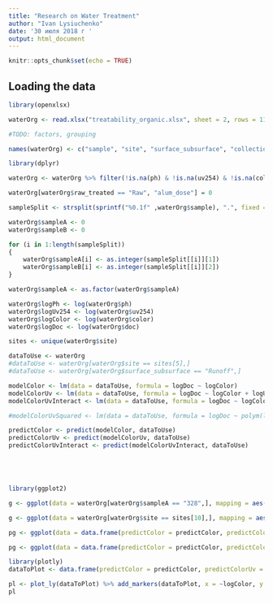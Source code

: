```yaml
---
title: "Research on Water Treatment"
author: "Ivan Lysiuchenko"
date: '30 июля 2018 г '
output: html_document
---
```


```r
knitr::opts_chunk$set(echo = TRUE)
```

## Loading the data

```r
library(openxlsx)

waterOrg <- read.xlsx("treatability_organic.xlsx", sheet = 2, rows = 11:320, cols = 1:10, na.strings = c("NA", "--", "---", ""))

#TODO: factors, grouping

names(waterOrg) <- c("sample", "site", "surface_subsurface", "collection_method", "raw_treated", "alum_dose", "ph", "uv254", "color", "doc")

library(dplyr)

waterOrg <- waterOrg %>% filter(!is.na(ph) & !is.na(uv254) & !is.na(color) & !is.na(doc) & (!is.na(alum_dose) | raw_treated == "Raw"))

waterOrg[waterOrg$raw_treated == "Raw", "alum_dose"] = 0

sampleSplit <- strsplit(sprintf("%0.1f" ,waterOrg$sample), ".", fixed = TRUE)

waterOrg$sampleA <- 0
waterOrg$sampleB <- 0

for (i in 1:length(sampleSplit))
{
    waterOrg$sampleA[i] <- as.integer(sampleSplit[[i]][1])
    waterOrg$sampleB[i] <- as.integer(sampleSplit[[i]][2])
}

waterOrg$sampleA <- as.factor(waterOrg$sampleA)

waterOrg$logPh <- log(waterOrg$ph)
waterOrg$logUv254 <- log(waterOrg$uv254)
waterOrg$logColor <- log(waterOrg$color)
waterOrg$logDoc <- log(waterOrg$doc)

sites <- unique(waterOrg$site)

dataToUse <- waterOrg
#dataToUse <- waterOrg[waterOrg$site == sites[5],]
#dataToUse <- waterOrg[waterOrg$surface_subsurface == "Runoff",]

modelColor <- lm(data = dataToUse, formula = logDoc ~ logColor)
modelColorUv <- lm(data = dataToUse, formula = logDoc ~ logColor + logUv254)
modelColorUvInteract <- lm(data = dataToUse, formula = logDoc ~ logColor * logUv254)

#modelColorUvSquared <- lm(data = dataToUse, formula = logDoc ~ polym(logColor, logUv254, 2))

predictColor <- predict(modelColor, dataToUse)
predictColorUv <- predict(modelColorUv, dataToUse)
predictColorUvInteract <- predict(modelColorUvInteract, dataToUse)





library(ggplot2)

g <- ggplot(data = waterOrg[waterOrg$sampleA == "328",], mapping = aes(x = alum_dose, y = log(color + 1), group = sampleA, color = sampleA)) + geom_line()

g <- ggplot(data = waterOrg[waterOrg$site == sites[10],], mapping = aes(x = log(alum_dose), y = log(doc), group = sampleA, color = surface_subsurface)) + geom_point() + geom_line() + geom_smooth(method = "lm"); g

pg <- ggplot(data = data.frame(predictColor = predictColor, predictColorUv = predictColorUv, predictColorUvInteract = predictColorUvInteract, realDoc = dataToUse$logDoc)) + geom_point(mapping = aes(x = realDoc, y = predictColor)) + geom_point(mapping = aes(x = predictColorUv, y = realDoc), color = "red") + geom_point(mapping = aes(x = predictColorUvInteract, y = realDoc), color = "green")

pg <- ggplot(data = data.frame(predictColor = predictColor, predictColorUv = predictColorUv, predictColorUvInteract = predictColorUvInteract, realDoc = dataToUse$logDoc)) + geom_point(mapping = aes(x = realDoc, y = predictColor - realDoc)) + geom_point(mapping = aes(x = predictColorUv, y = predictColorUv - realDoc), color = "red") + geom_point(mapping = aes(x = predictColorUvInteract, y = predictColorUvInteract - realDoc), color = "green")

library(plotly)
dataToPlot <- data.frame(predictColor = predictColor, predictColorUv = predictColorUv, predictColorUvInteract = predictColorUvInteract, realDoc = dataToUse$logDoc, logColor = dataToUse$logColor, logUv254 = dataToUse$logUv254)

pl <- plot_ly(dataToPlot) %>% add_markers(dataToPlot, x = ~logColor, y = ~logUv254, z = ~predictColorUvInteract, marker = list(color = "rgba(0,0,255,0.5)")) %>% add_markers(dataToPlot, x = ~logColor, y = ~logUv254, z = ~realDoc, marker = list(color = "rgba(255,0,0,0.5)"))
pl

```

